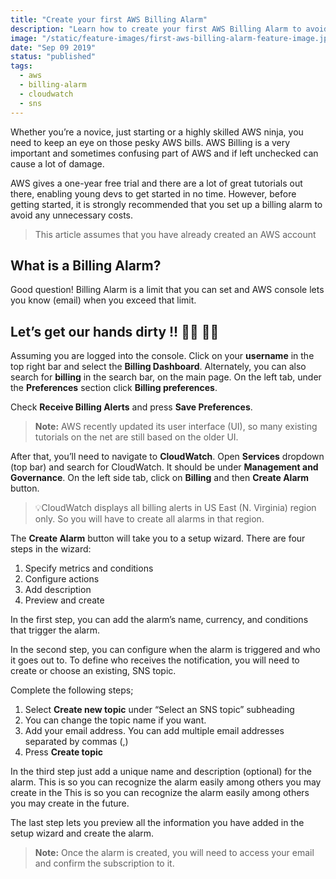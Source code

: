 ```yaml
---
title: "Create your first AWS Billing Alarm"
description: "Learn how to create your first AWS Billing Alarm to avoid any unnecessary costs."
image: "/static/feature-images/first-aws-billing-alarm-feature-image.jpeg"
date: "Sep 09 2019"
status: "published"
tags:
  - aws
  - billing-alarm
  - cloudwatch
  - sns
---
```



Whether you’re a novice, just starting or a highly skilled AWS ninja, you need to keep an eye on those pesky AWS bills. AWS Billing is a very important and sometimes confusing part of AWS and if left unchecked can cause a lot of damage.

AWS gives a one-year free trial and there are a lot of great tutorials out there, enabling young devs to get started in no time. However, before getting started, it is strongly recommended that you set up a billing alarm to avoid any unnecessary costs.

> This article assumes that you have already created an AWS account

## What is a Billing Alarm?

Good question! Billing Alarm is a limit that you can set and AWS console lets you know (email) when you exceed that limit.

## Let’s get our hands dirty !! 👩‍💻 👨‍💻

Assuming you are logged into the console. Click on your **username** in the top right bar and select the **Billing Dashboard**. Alternately, you can also search for **billing** in the search bar, on the main page. On the left tab, under the **Preferences** section click **Billing preferences**.

<BlogImage
  client:load
  extendWidth
  alt="Preference Screen - AWS Console"
  caption="Preference Screen - AWS Console"
  src="/static/post-images/first-aws-billing-alarm/billing-preferences.png"
/>

Check **Receive Billing Alerts** and press **Save Preferences**.

> **Note:** AWS recently updated its user interface (UI), so many existing tutorials on the net are still based on the older UI.

After that, you’ll need to navigate to **CloudWatch**. Open **Services** dropdown (top bar) and search for CloudWatch. It should be under **Management and Governance**. On the left side tab, click on **Billing** and then **Create Alarm** button.

> 💡CloudWatch displays all billing alerts in US East (N. Virginia) region only. So you will have to create all alarms in that region.

The **Create Alarm** button will take you to a setup wizard. There are four steps in the wizard:

1. Specify metrics and conditions
2. Configure actions
3. Add description
4. Preview and create

In the first step, you can add the alarm’s name, currency, and conditions that trigger the alarm.

<BlogImage
  client:load
  extendWidth
  alt="Specify Metrics - AWS Console"
  caption="Specify Metrics - AWS Console"
  src="/static/post-images/first-aws-billing-alarm/billing-specify-metrics.png"
/>

In the second step, you can configure when the alarm is triggered and who it goes
out to. To define who receives the notification, you will need to create or choose
an existing, SNS topic.

Complete the following steps;

1.  Select **Create new topic** under “Select an SNS topic” subheading
2.  You can change the topic name if you want.
3.  Add your email address. You can add multiple email addresses separated by commas (,)
4.  Press **Create topic**

<BlogImage
  client:load
  extendWidth
  alt="Creating SNS Topic - AWS Console"
  caption="Creating SNS Topic - AWS Console"
  src="/static/post-images/first-aws-billing-alarm/billing-sns-topic.png"
/>

In the third step just add a unique name and description (optional) for the alarm.
This is so you can recognize the alarm easily among others you may create in the
This is so you can recognize the alarm easily among others you may create in the
future.

The last step lets you preview all the information you have added in the
setup wizard and create the alarm.

> **Note:** Once the alarm is created, you will need to access your email and confirm the subscription to it.
